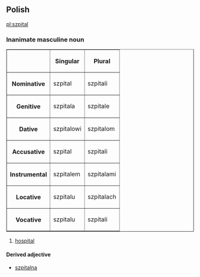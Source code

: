 ==Polish==
[[pl:szpital]]
===Inanimate masculine noun===
<table border=1>
<tr><th><th>Singular<th>Plural</tr>
<tr><th>Nominative<td>szpital<td>szpitali</tr>
<tr><th>Genitive<td>szpitala<td>szpitale</tr>
<tr><th>Dative<td>szpitalowi<td>szpitalom</tr>
<tr><th>Accusative<td>szpital<td>szpitali</tr>
<tr><th>Instrumental<td>szpitalem<td>szpitalami</tr>
<tr><th>Locative<td>szpitalu<td>szpitalach</tr>
<tr><th>Vocative<td>szpitalu<td>szpitali</tr>
</table>

#[[hospital]]

====Derived adjective====
*[[szpitalna]]